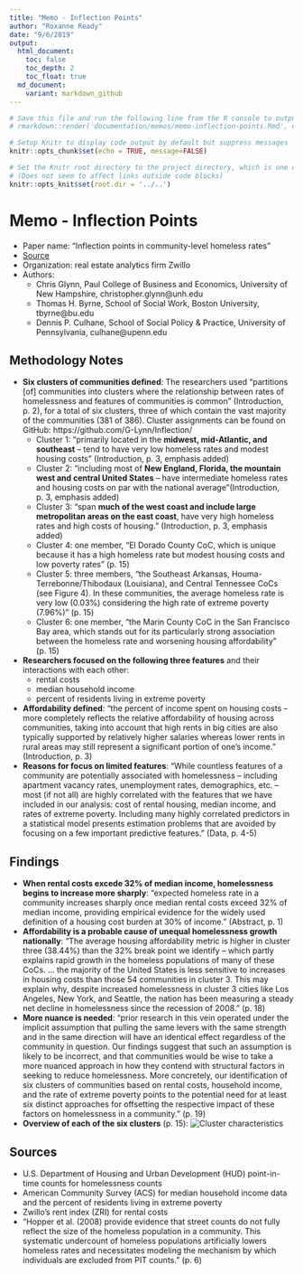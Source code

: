 ```yaml
---
title: "Memo - Inflection Points"
author: "Roxanne Ready"
date: "9/6/2019"
output: 
  html_document:
    toc: false
    toc_depth: 2
    toc_float: true
  md_document:
    variant: markdown_github
---
```


```r
# Save this file and run the following line from the R console to output both HTML and .md formats:
# rmarkdown::render('documentation/memos/memo-inflection-points.Rmd', output_format = 'all')

# Setup Knitr to display code output by default but suppress messages
knitr::opts_chunk$set(echo = TRUE, message=FALSE)

# Set the Knitr root directory to the project directory, which is one up from where this document is stored
# (Does not seem to affect links outside code blocks)
knitr::opts_knit$set(root.dir = '../..')
```

# Memo - Inflection Points

* Paper name: "Inflection points in community-level homeless rates"
* [Source](https://wp.zillowstatic.com/3/Inflection_Points_20181213-ee1463.pdf)
* Organization: real estate analytics firm Zwillo
* Authors: 
  * Chris Glynn, Paul College of Business and Economics, University of New Hampshire, christopher.glynn@unh.edu
  * Thomas H. Byrne, School of Social Work, Boston University, tbyrne@bu.edu
  * Dennis P. Culhane, School of Social Policy & Practice, University of Pennsylvania, culhane@upenn.edu

## Methodology Notes

* **Six clusters of communities defined**: The researchers used "partitions [of] communities into clusters where the relationship between rates of homelessness and features of communities is common" (Introduction, p. 2), for a total of six clusters, three of which contain the vast majority of the communities (381 of 386). Cluster assignments can be found on GitHub: https://github.com/G-Lynn/Inflection/
  * Cluster 1: "primarily located in the **midwest, mid-Atlantic, and southeast** – tend to have very low homeless rates and modest housing costs" (Introduction, p. 3, emphasis added)
  * Cluster 2: "including most of **New England, Florida, the mountain west and central United States** – have intermediate homeless rates and housing costs on par with the national average"(Introduction, p. 3, emphasis added)
  * Cluster 3: "span **much of the west coast and include large metropolitan areas on the east coast**, have very high homeless rates and high costs of housing." (Introduction, p. 3, emphasis added)
  * Cluster 4: one member, "El Dorado County CoC, which is unique because it has a high homeless rate but modest housing costs and low poverty rates" (p. 15)
  * Cluster 5: three members, "the Southeast Arkansas, Houma-Terrebonne/Thibodaux (Louisiana), and Central Tennessee CoCs (see Figure 4). In these communities, the average homeless rate is very low (0.03%) considering the high rate of extreme poverty (7.96%)" (p. 15)
  * Cluster 6: one member, "the Marin County CoC in the San Francisco Bay area, which stands out for its particularly strong association between the homeless rate and worsening housing affordability" (p. 15)
* **Researchers focused on the following three features** and their interactions with each other:
  * rental costs
  * median household income
  * percent of residents living in extreme poverty
* **Affordability defined**: "the percent of income spent on housing costs – more completely reflects the relative affordability of housing across communities, taking into account that high rents in big cities are also typically supported by relatively higher salaries whereas lower rents in rural areas may still represent a significant portion of one’s income." (Introduction, p. 3)
* **Reasons for focus on limited features**: "While countless features of a community are potentially associated with homelessness – including apartment vacancy rates, unemployment rates, demographics, etc. – most (if not all) are highly correlated with the features that we have included in our analysis: cost of rental housing, median income, and rates of extreme poverty. Including many highly correlated predictors in a statistical model presents estimation problems that are avoided by focusing on a few important predictive features." (Data, p. 4-5)

## Findings 
* **When rental costs excede 32% of median income, homelessness begins to increase more sharply**: "expected homeless rate in a community increases sharply once median rental costs exceed 32% of median income, providing empirical evidence for the widely used definition of a housing cost burden at 30% of income." (Abstract, p. 1)
* **Affordability is a probable cause of unequal homelessness growth nationally**: "The average housing affordability metric is higher in cluster three (38.44%) than the 32% break point we identify – which partly explains rapid growth in the homeless populations of many of these CoCs. ... the majority of the United States is less sensitive to increases in housing costs than those 54 communities in cluster 3. This may explain why, despite increased homelessness in cluster 3 cities like Los Angeles, New York, and Seattle, the nation has been measuring a steady net decline in homelessness since the recession of 2008." (p. 18)
* **More nuance is needed**: "prior research in this vein operated under the implicit assumption that pulling the same levers with the same strength and in the same direction will have an identical effect regardless of the community in question. Our findings suggest that such an assumption is likely to be incorrect, and that communities would be wise to take a more nuanced approach in how they contend with structural factors in seeking to reduce homelessness. More concretely, our identification of six clusters of communities based on rental costs, household income, and the rate of extreme poverty points to the potential need for at least six distinct approaches for offsetting the respective impact of these factors on homelessness in a community." (p. 19)
* **Overview of each of the six clusters** (p. 15):
![](cluster-characteristics-table-2.png "Cluster characteristics")

## Sources

* U.S. Department of Housing and Urban Development (HUD) point-in-time counts for homelessness counts
* American Community Survey (ACS) for median household income data and the percent of residents living in extreme poverty
* Zwillo's rent index (ZRI) for rental costs
* "Hopper et al. (2008) provide evidence that street counts do not fully reflect the size of the homeless population in a community. This systematic undercount of homeless populations artificially lowers homeless rates and necessitates modeling the mechanism by which individuals are excluded from PIT counts." (p. 6)